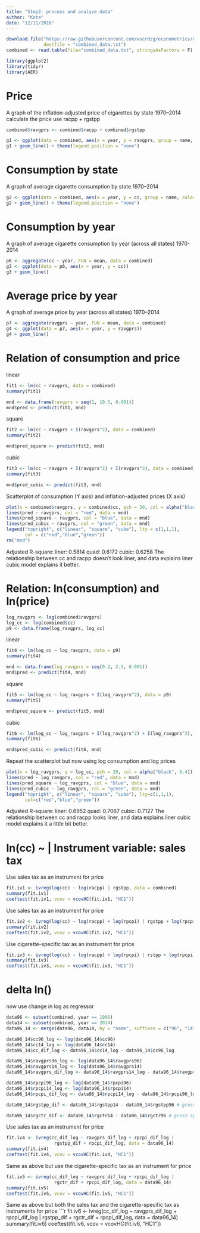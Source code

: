 ```yaml
---
title: "Step2: process and analyze data"
author: "Kota"
date: "12/11/2016"
---
```

```r
download.file("https://raw.githubusercontent.com/wscrdzg/econometrics/master/combined_data.txt",
              destfile = "combined_data.txt")
combined <- read.table(file="combined_data.txt", stringsAsFactors = F)
```

```r
library(ggplot2)
library(tidyr)
library(AER)
```

# Price 
A graph of the inflation-adjusted price of cigarettes by state 1970–2014
calculate the price use racpp + rgstpp
```r
combined$ravgprs <- combined$racpp + combined$rgstpp

g1 <- ggplot(data = combined, aes(x = year, y = ravgprs, group = name, color = name))
g1 + geom_line() + theme(legend.position = "none")
```

# Consumption by state
A graph of average cigarette consumption by state 1970–2014
```r
g2 <- ggplot(data = combined, aes(x = year, y = cc, group = name, color = name))
g2 + geom_line() + theme(legend.position = "none")
```

# Consumption by year
A graph of average cigarette consumption by year (across all states) 1970-2014
```r
p6 <- aggregate(cc ~ year, FUN = mean, data = combined)
g3 <- ggplot(data = p6, aes(x = year, y = cc))
g3 + geom_line()
```
# Average price by year
A graph of average price by year (across all states) 1970–2014
```r
p7 <- aggregate(ravgprs ~ year, FUN = mean, data = combined)
g4 <- ggplot(data = p7, aes(x = year, y = ravgprs))
g4 + geom_line()
```

# Relation of consumption and price

linear
```r
fit1 <- lm(cc ~ ravgprs, data = combined)
summary(fit1)

mnd <- data.frame(ravgprs = seq(1, 10.5, 0.001))
mnd$pred <- predict(fit1, mnd)
```

square
```r
fit2 <- lm(cc ~ ravgprs + I(ravgprs^2), data = combined)
summary(fit2)

mnd$pred_square <- predict(fit2, mnd)
```

cubic
```r
fit3 <- lm(cc ~ ravgprs + I(ravgprs^2) + I(ravgprs^3), data = combined)
summary(fit3)

mnd$pred_cubic <- predict(fit3, mnd)
```
Scatterplot of consumption (Y axis) and inflation-adjusted prices (X axis)
```r
plot(x = combined$ravgprs, y = combined$cc, pch = 20, col = alpha("black", 0.4))
lines(pred ~ ravgprs, col = "red", data = mnd)
lines(pred_square ~ ravgprs, col = "blue", data = mnd)
lines(pred_cubic ~ ravgprs, col = "green", data = mnd)
legend("topright", c("linear", "square", "cube"), lty = c(1,1,1),
       col = c("red","blue","green"))
rm("mnd")
```

Adjusted R-square: liner: 0.5814 quad: 0.6172 cubic: 0.6258 The relationship between cc and racpp doesn’t look liner, and data explains liner cubic model explains it better.

# Relation: ln(consumption) and ln(price)

```r
log_ravgprs <- log(combined$ravgprs)
log_cc <- log(combined$cc)
p9 <- data.frame(log_ravgprs, log_cc)
```

linear
```r
fit4 <- lm(log_cc ~ log_ravgprs, data = p9)
summary(fit4)

mnd <- data.frame(log_ravgprs = seq(0.2, 2.5, 0.001))
mnd$pred <- predict(fit4, mnd)
```

square
```r
fit5 <- lm(log_cc ~ log_ravgprs + I(log_ravgprs^2), data = p9)
summary(fit5)

mnd$pred_square <- predict(fit5, mnd)
```

cubic
```r
fit6 <- lm(log_cc ~ log_ravgprs + I(log_ravgprs^2) + I(log_ravgprs^3), data = p9)
summary(fit6)

mnd$pred_cubic <- predict(fit6, mnd)
```
Repeat the scatterplot but now using log consumption and log prices
```r
plot(x = log_ravgprs, y = log_cc, pch = 20, col = alpha("black", 0.4))
lines(pred ~ log_ravgprs, col = "red", data = mnd)
lines(pred_square ~ log_ravgprs, col = "blue", data = mnd)
lines(pred_cubic ~ log_ravgprs, col = "green", data = mnd)
legend("topright", c("linear", "square", "cube"), lty=c(1,1,1),
       col=c("red","blue","green"))
```

Adjusted R-square: liner: 0.6952 quad: 0.7067 cubic: 0.7127 The relationship between cc and racpp looks liner, and data explains liner cubic model explains it a little bit better.

# ln(cc) ~  |  Instrument variable: sales tax
Use sales tax as an instrument for price
```r
fit.iv1 <- ivreg(log(cc) ~ log(racpp) | rgstpp, data = combined)
summary(fit.iv1)
coeftest(fit.iv1, vcov = vcovHC(fit.iv1, "HC1"))
```

Use sales tax as an instrument for price
```r
fit.iv2 <- ivreg(log(cc) ~ log(racpp) + log(rpcpi) | rgstpp + log(rpcpi), data = combined)
summary(fit.iv2)
coeftest(fit.iv2, vcov = vcovHC(fit.iv2, "HC1"))
```

Use cigarette-specific tax as an instrument for price
```r
fit.iv3 <- ivreg(log(cc) ~ log(racpp) + log(rpcpi) | rstpp + log(rpcpi), data = combined)
summary(fit.iv3)
coeftest(fit.iv3, vcov = vcovHC(fit.iv3, "HC1"))
```

# delta ln()
now use change in log as regressor
```r
data96 <- subset(combined, year == 1996)
data14 <- subset(combined, year == 2014)
data96_14 <- merge(data96, data14, by = "name", suffixes = c("96", "14"))

data96_14$cc96_log <- log(data96_14$cc96)
data96_14$cc14_log <- log(data96_14$cc14)
data96_14$cc_dif_log <- data96_14$cc14_log - data96_14$cc96_log

data96_14$ravgprs96_log <- log(data96_14$ravgprs96)
data96_14$ravgprs14_log <- log(data96_14$ravgprs14)
data96_14$ravgprs_dif_log <- data96_14$ravgprs14_log - data96_14$ravgprs96_log

data96_14$rpcpi96_log <- log(data96_14$rpcpi96)
data96_14$rpcpi14_log <- log(data96_14$rpcpi14)
data96_14$rpcpi_dif_log <- data96_14$rpcpi14_log - data96_14$rpcpi96_log

data96_14$rgstpp_dif <- data96_14$rgstpp14 - data96_14$rgstpp96 # gross sales tax

data96_14$rgctr_dif <- data96_14$rgctr14 - data96_14$rgctr96 # gross specific tax
```

Use sales tax as an instrument for price
```r
fit.iv4 <- ivreg(cc_dif_log ~ ravgprs_dif_log + rpcpi_dif_log | 
                  rgstpp_dif + rpcpi_dif_log, data = data96_14)
summary(fit.iv4)
coeftest(fit.iv4, vcov = vcovHC(fit.iv4, "HC1"))
```

Same as above but use the cigarette-specific tax as an instrument for price
```r
fit.iv5 <- ivreg(cc_dif_log ~ ravgprs_dif_log + rpcpi_dif_log | 
                  rgctr_dif + rpcpi_dif_log, data = data96_14)
summary(fit.iv5)
coeftest(fit.iv5, vcov = vcovHC(fit.iv5, "HC1"))
```

Same as above but both the sales tax and the cigarette-specific tax as instruments for price
```r
fit.iv6 <- ivreg(cc_dif_log ~ ravgprs_dif_log + rpcpi_dif_log | 
                  rgstpp_dif + rgctr_dif + rpcpi_dif_log, data = data96_14)
summary(fit.iv6)
coeftest(fit.iv6, vcov = vcovHC(fit.iv6, "HC1"))
